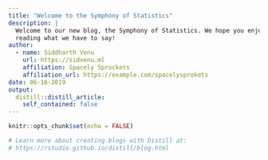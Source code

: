 ```yaml
---
title: "Welcome to the Symphony of Statistics"
description: |
  Welcome to our new blog, the Symphony of Statistics. We hope you enjoy 
  reading what we have to say!
author:
  - name: Siddharth Venu 
    url: https://sidvenu.ml
    affiliation: Spacely Sprockets
    affiliation_url: https://example.com/spacelysprokets
date: 06-16-2019
output:
  distill::distill_article:
    self_contained: false
---
```


```r
knitr::opts_chunk$set(echo = FALSE)

# Learn more about creating blogs with Distill at:
# https://rstudio.github.io/distill/blog.html

```



